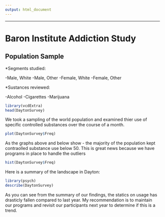 ```yaml
---
output: html_document
---
```

---
# Baron Institute Addiction Study
## Population Sample


*Segments studied:

  -Male, White
  -Male, Other
  -Female, White
  -Female, Other
  
*Sustances reviewed:

  -Alcohol
  -Cigarettes
  -Marijuana

```r

library(vcdExtra)
head(DaytonSurvey)

```

We took a sampling of the world population and examined thier use of specific controlled substances over the course of a month.

```r

plot(DaytonSurvey$Freq)

```

As the graphs above and below show - the majority of the population kept contraolled substance use below 50. This is great news because we have programs in place to handle the outliers

```r
hist(DaytonSurvey$Freq)
```

Here is a summary of the landscape in Dayton:

```r
library(psych)
describe(DaytonSurvey)
```

As you can see from the summary of our findings, the statics on usage has drasticly fallen compared to last year. My recommendation is to maintain our programs and revisit our participants next year to determine if this is a trend. 
